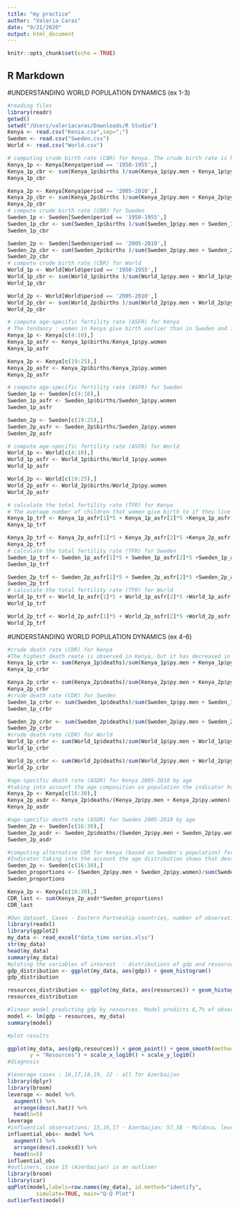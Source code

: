 ```yaml
---
title: "my practice"
author: "Valeria Caras"
date: "9/21/2020"
output: html_document
---
```


```r
knitr::opts_chunk$set(echo = TRUE)
```

## R Markdown
#UNDERSTANDING WORLD POPULATION DYNAMICS (ex 1-3)
```r

#reading files
library(readr)
getwd()
setwd("/Users/valeriacaras/Downloads/R Studio")
Kenya <- read.csv("Kenia.csv",sep=";")
Sweden <- read.csv("Sweden.csv")
World <- read.csv("World.csv")

# computing crude birth rate (CBR) for Kenya. The crude birth rate is highest for Kenya,lowest for Sweden and on average for the world. For every  dataset the CBR decreased from the 1st period to the second meaning that fertility in general  has decreased everywhere
Kenya_1p <- Kenya[Kenya$period == '1950-1955',]
Kenya_1p_cbr <- sum(Kenya_1p$births )/sum(Kenya_1p$py.men + Kenya_1p$py.women)
Kenya_1p_cbr

Kenya_2p <- Kenya[Kenya$period == '2005-2010',]
Kenya_2p_cbr <- sum(Kenya_2p$births )/sum(Kenya_2p$py.men + Kenya_2p$py.women)
Kenya_2p_cbr
# compute crude birth rate (CBR) for Sweden
Sweden_1p <- Sweden[Sweden$period == '1950-1955',]
Sweden_1p_cbr <- sum(Sweden_1p$births )/sum(Sweden_1p$py.men + Sweden_1p$py.women)
Sweden_1p_cbr

Sweden_2p <- Sweden[Sweden$period == '2005-2010',]
Sweden_2p_cbr <- sum(Sweden_2p$births )/sum(Sweden_2p$py.men + Sweden_2p$py.women)
Sweden_2p_cbr
# compute crude birth rate (CBR) for World
World_1p <- World[World$period == '1950-1955',]
World_1p_cbr <- sum(World_1p$births )/sum(World_1p$py.men + World_1p$py.women)
World_1p_cbr

World_2p <- World[World$period == '2005-2010',]
World_2p_cbr <- sum(World_2p$births )/sum(World_2p$py.men + World_2p$py.women)
World_2p_cbr

# compute age-specific fertility rate (ASFR) for Kenya
# The tendancy : women in Kenya give birth earlier than in Sweden and in the World
Kenya_1p <- Kenya[c(4:10),]
Kenya_1p_asfr <- Kenya_1p$births/Kenya_1p$py.women
Kenya_1p_asfr 

Kenya_2p <- Kenya[c(19:25),]
Kenya_2p_asfr <- Kenya_2p$births/Kenya_2p$py.women
Kenya_2p_asfr 

# compute age-specific fertility rate (ASFR) for Sweden
Sweden_1p <- Sweden[c(4:10),]
Sweden_1p_asfr <- Sweden_1p$births/Sweden_1p$py.women
Sweden_1p_asfr 

Sweden_2p <- Sweden[c(19:25),]
Sweden_2p_asfr <- Sweden_2p$births/Sweden_2p$py.women
Sweden_2p_asfr

# compute age-specific fertility rate (ASFR) for World
World_1p <- World[c(4:10),]
World_1p_asfr <- World_1p$births/World_1p$py.women
World_1p_asfr 

World_2p <- World[c(19:25),]
World_2p_asfr <- World_2p$births/World_2p$py.women
World_2p_asfr

# calculate the total fertility rate (TFR) for Kenya
# The average number of children that women give birth to if they live through their entire reproductive age is highest in Kenya, but it decreased from 7.59 (1950-1955) to 4.87 (2005 -2010). the lowest TFR is again in Sweden - women tend to born on average 2.22 children in 50s but in 2010s the number decreased to 1.9. The decreasing over time tendency is also common for the world (from 5 to 2.54).
Kenya_1p_trf <- Kenya_1p_asfr[1]*5 + Kenya_1p_asfr[2]*5 +Kenya_1p_asfr[3]*5 +Kenya_1p_asfr[4]*5 +Kenya_1p_asfr[5]*5 +Kenya_1p_asfr[6]*5 +Kenya_1p_asfr[7]*5 
Kenya_1p_trf 

Kenya_2p_trf <- Kenya_2p_asfr[1]*5 + Kenya_2p_asfr[2]*5 +Kenya_2p_asfr[3]*5 +Kenya_2p_asfr[4]*5 +Kenya_2p_asfr[5]*5 +Kenya_2p_asfr[6]*5 +Kenya_2p_asfr[7]*5 
Kenya_2p_trf 
# calculate the total fertility rate (TFR) for Sweden
Sweden_1p_trf <- Sweden_1p_asfr[1]*5 + Sweden_1p_asfr[2]*5 +Sweden_1p_asfr[3]*5 +Sweden_1p_asfr[4]*5 + Sweden_1p_asfr[5]*5 +Sweden_1p_asfr[6]*5 + Sweden_1p_asfr[7]*5 
Sweden_1p_trf 

Sweden_2p_trf <- Sweden_2p_asfr[1]*5 + Sweden_2p_asfr[2]*5 +Sweden_2p_asfr[3]*5 +Sweden_2p_asfr[4]*5 +Sweden_2p_asfr[5]*5 +Sweden_2p_asfr[6]*5 +Sweden_2p_asfr[7]*5 
Sweden_2p_trf
# calculate the total fertility rate (TFR) for World
World_1p_trf <- World_1p_asfr[1]*5 + World_1p_asfr[2]*5 +World_1p_asfr[3]*5 +World_1p_asfr[4]*5 +World_1p_asfr[5]*5 +World_1p_asfr[6]*5 +World_1p_asfr[7]*5 
World_1p_trf 

World_2p_trf <- World_2p_asfr[1]*5 + World_2p_asfr[2]*5 +World_2p_asfr[3]*5 +World_2p_asfr[4]*5 +World_2p_asfr[5]*5 +World_2p_asfr[6]*5 +World_2p_asfr[7]*5 
World_2p_trf
```

#UNDERSTANDING WORLD POPULATION DYNAMICS (ex 4-6)

```r
#crude death rate (CDR) for Kenya
#The highest death reate is observed in Kenya, but it has decreased in the 2nd period. The lowest death rate in Swedem (also decresed in the 2nd period). Average death rate for the world has decreased most considerably 
Kenya_1p_crbr <- sum(Kenya_1p$deaths)/sum(Kenya_1p$py.men + Kenya_1p$py.women)
Kenya_1p_crbr

Kenya_2p_crbr <- sum(Kenya_2p$deaths)/sum(Kenya_2p$py.men + Kenya_2p$py.women)
Kenya_2p_crbr
#crude death rate (CDR) for Sweden
Sweden_1p_crbr <- sum(Sweden_1p$deaths)/sum(Sweden_1p$py.men + Sweden_1p$py.women)
Sweden_1p_crbr

Sweden_2p_crbr <- sum(Sweden_2p$deaths)/sum(Sweden_2p$py.men + Sweden_2p$py.women)
Sweden_2p_crbr
#crude death rate (CDR) for World
World_1p_crbr <- sum(World_1p$deaths)/sum(World_1p$py.men + World_1p$py.women)
World_1p_crbr

World_2p_crbr <- sum(World_2p$deaths)/sum(World_2p$py.men + World_2p$py.women)
World_2p_crbr

#age-specific death rate (ASDR) for Kenya 2005-2010 by age
#taking into account the age composition os population the indicator has considerably lower values in Sweden, especially for elderly while in Kenya people die from the middle age to elderly + new-borns deaths quite significant
Kenya_2p <- Kenya[c(16:30),]
Kenya_2p_asdr <- Kenya_2p$deaths/(Kenya_2p$py.men + Kenya_2p$py.women)
Kenya_2p_asdr

#age-specific death rate (ASDR) for Sweden 2005-2010 by age
Sweden_2p <- Sweden[c(16:30),]
Sweden_2p_asdr <- Sweden_2p$deaths/(Sweden_2p$py.men + Sweden_2p$py.women)
Sweden_2p_asdr

#computing alternative CDR for Kenya (based on Sweden's population) for period 2005-2010
#Indicator taking into the account the age distribution shows that death rate becomes significanly higher for kenya (2005-2015) compared to the distribution of Sweden's population
Sweden_2p <- Sweden[c(16:30),]
Sweden_proportions <- (Sweden_2p$py.men + Sweden_2p$py.women)/sum(Sweden_2p$py.men + Sweden_2p$py.women)
Sweden_proportions

Kenya_2p <- Kenya[c(16:30),]
CDR_last <- sum(Kenya_2p_asdr*Sweden_proportions)
CDR_last
```
```r
#Own dataset. Cases - Eastern Partneship countries, number of observations (84 country-year), 14 variables
library(readxl)
library(ggplot2)
my_data <- read_excel("data_time series.xlsx")
str(my_data)
head(my_data)
summary(my_data)
#ploting the variables of interest  - distributions of gdp and resources are not mormal -> later will use log() trabsormation plotting regression
gdp_distribution <- ggplot(my_data, aes(gdp)) + geom_histogram()
gdp_distribution

resources_distribution <- ggplot(my_data, aes(resources)) + geom_histogram()
resources_distribution

#linear model predicting gdp by resources. Model predicts 6,7% of observations (Adjusted R-squared) considering the fact that only Azerbaijan in the dataset can be regarded as country with resources. Revenues from the resources contribute to the increase of gdp at significant level of 0.01. F-statistic is significant that means model provides a better fit than the intercept-only model
model <- lm(gdp ~ resources, my_data)
summary(model)

#plot results

ggplot(my_data, aes(gdp,resources)) + geom_point() + geom_smooth(method = "lm") +  labs(x = "GDP per capita (thousands $)",
       y = "Resources") + scale_x_log10() + scale_y_log10()
#diagnosis

#leverage cases : 16,17,18,19, 22 - all for Azerbaijan 
library(dplyr)
library(broom)
leverage <- model %>%
  augment() %>%
  arrange(desc(.hat)) %>%
  head(n=5)
leverage
#influential observations: 15,16,17 - Azerbaijan; 57,58 - Moldova; leverage and influential  observations overlap  only for 2 cases (Azerbaijan 16,17), so only two cases with high leverage are influential observations 
influential_obs<- model %>%
  augment() %>%
  arrange(desc(.cooksd)) %>%
  head(n=5)
influential_obs 
#outliners, case 15 (Azerbaijan) is an outliner
library(broom)
library(car)
qqPlot(model,labels=row.names(my_data), id.method="identify",
         simulate=TRUE, main="Q-Q Plot")
outlierTest(model)

```


